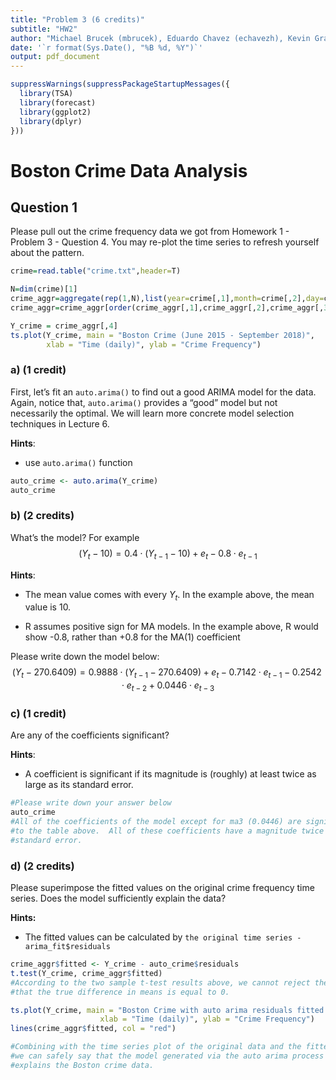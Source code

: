 ```yaml
---
title: "Problem 3 (6 credits)"
subtitle: "HW2"
author: "Michael Brucek (mbrucek), Eduardo Chavez (echavezh), Kevin Grady (grady133), Danny Moncada (monca016), Tian Zhang (zhan7003)"
date: '`r format(Sys.Date(), "%B %d, %Y")`'
output: pdf_document
---
```


```r
suppressWarnings(suppressPackageStartupMessages({
  library(TSA)
  library(forecast)
  library(ggplot2)
  library(dplyr)
}))
```

# Boston Crime Data Analysis

## Question 1

Please pull out the crime frequency data we got from Homework 1 - Problem 3 - Question 4. You may re-plot the time series to refresh yourself about the pattern.

```r
crime=read.table("crime.txt",header=T)

N=dim(crime)[1]
crime_aggr=aggregate(rep(1,N),list(year=crime[,1],month=crime[,2],day=crime[,3]),sum)
crime_aggr=crime_aggr[order(crime_aggr[,1],crime_aggr[,2],crime_aggr[,3]),]

Y_crime = crime_aggr[,4]
ts.plot(Y_crime, main = "Boston Crime (June 2015 - September 2018)", 
        xlab = "Time (daily)", ylab = "Crime Frequency")
```

### a) (1 credit)

First, let's fit an `auto.arima()` to find out a good ARIMA model for the data. Again, notice that, `auto.arima()` provides a "good" model but not necessarily the optimal. We will learn more concrete model selection techniques in Lecture 6.

**Hints**:

  - use `auto.arima()` function 

```r
auto_crime <- auto.arima(Y_crime)
auto_crime
```

### b) (2 credits)

What's the model? For example
$$
(Y_t - 10) = 0.4\cdot (Y_{t-1} - 10) + e_t - 0.8 \cdot e_{t-1}
$$

**Hints**:

  - The mean value comes with every $Y_t$. In the example above, the mean value is 10.
  
  - R assumes positive sign for MA models. In the example above, R would show -0.8, rather than +0.8 for the MA(1) coefficient

Please write down the model below:
$$
(Y_t - 270.6409) = 0.9888\cdot (Y_{t-1} - 270.6409) + e_t - 0.7142 \cdot e_{t-1} - 0.2542 \cdot e_{t-2} + 0.0446 \cdot e_{t-3}
$$

### c) (1 credit)

Are any of the coefficients significant?

**Hints**:

  - A coefficient is significant if its magnitude is (roughly) at least twice as large as its standard error.


```r
#Please write down your answer below
auto_crime
#All of the coefficients of the model except for ma3 (0.0446) are significant according 
#to the table above.  All of these coefficients have a magnitude twice as large as its
#standard error.

```

### d) (2 credits)

Please superimpose the fitted values on the original crime frequency time series. Does the model sufficiently explain the data?

**Hints:**

  - The fitted values can be calculated by `the original time series - arima_fit$residuals`

```r
crime_aggr$fitted <- Y_crime - auto_crime$residuals
t.test(Y_crime, crime_aggr$fitted)
#According to the two sample t-test results above, we cannot reject the null hypothesis 
#that the true difference in means is equal to 0. 

ts.plot(Y_crime, main = "Boston Crime with auto arima residuals fitted in red",
                    xlab = "Time (daily)", ylab = "Crime Frequency")
lines(crime_aggr$fitted, col = "red")

#Combining with the time series plot of the original data and the fitted series,
#we can safely say that the model generated via the auto arima process sufficiently 
#explains the Boston crime data.
```
